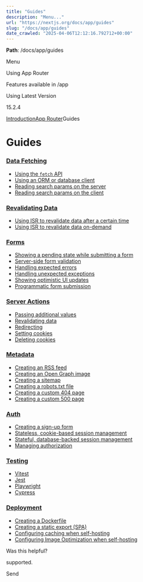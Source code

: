 ---
title: "Guides"
description: "Menu..."
url: "https://nextjs.org/docs/app/guides"
slug: "/docs/app/guides"
date_crawled: "2025-04-06T12:12:16.792712+00:00"
---

**Path**: /docs/app/guides

Menu

Using App Router

Features available in /app

Using Latest Version

15.2.4

[Introduction](/docs)[App Router](/docs/app)Guides

# Guides

### [Data Fetching](#data-fetching)

* [Using the `fetch` API](/docs/app/building-your-application/data-fetching/fetching#fetching-data-on-the-server-with-the-fetch-api)
* [Using an ORM or database client](/docs/app/building-your-application/data-fetching/fetching#fetching-data-on-the-server-with-an-orm-or-database)
* [Reading search params on the server](/docs/app/api-reference/file-conventions/page)
* [Reading search params on the client](/docs/app/api-reference/functions/use-search-params)

### [Revalidating Data](#revalidating-data)

* [Using ISR to revalidate data after a certain time](/docs/app/building-your-application/data-fetching/incremental-static-regeneration#time-based-revalidation)
* [Using ISR to revalidate data on-demand](/docs/app/building-your-application/data-fetching/incremental-static-regeneration#on-demand-revalidation-with-revalidatepath)

### [Forms](#forms)

* [Showing a pending state while submitting a form](/docs/app/building-your-application/data-fetching/server-actions-and-mutations#pending-states)
* [Server-side form validation](/docs/app/building-your-application/data-fetching/server-actions-and-mutations#server-side-form-validation)
* [Handling expected errors](/docs/app/building-your-application/routing/error-handling#handling-expected-errors-from-server-actions)
* [Handling unexpected exceptions](/docs/app/building-your-application/routing/error-handling#uncaught-exceptions)
* [Showing optimistic UI updates](/docs/app/building-your-application/data-fetching/server-actions-and-mutations#optimistic-updates)
* [Programmatic form submission](/docs/app/building-your-application/data-fetching/server-actions-and-mutations#programmatic-form-submission)

### [Server Actions](#server-actions)

* [Passing additional values](/docs/app/building-your-application/data-fetching/server-actions-and-mutations#passing-additional-arguments)
* [Revalidating data](/docs/app/building-your-application/data-fetching/server-actions-and-mutations#revalidating-data)
* [Redirecting](/docs/app/building-your-application/data-fetching/server-actions-and-mutations#redirecting)
* [Setting cookies](/docs/app/api-reference/functions/cookies#setting-a-cookie)
* [Deleting cookies](/docs/app/api-reference/functions/cookies#deleting-cookies)

### [Metadata](#metadata)

* [Creating an RSS feed](/docs/app/building-your-application/routing/route-handlers#non-ui-responses)
* [Creating an Open Graph image](/docs/app/api-reference/file-conventions/metadata/opengraph-image)
* [Creating a sitemap](/docs/app/api-reference/file-conventions/metadata/sitemap)
* [Creating a robots.txt file](/docs/app/api-reference/file-conventions/metadata/robots)
* [Creating a custom 404 page](/docs/app/api-reference/file-conventions/not-found)
* [Creating a custom 500 page](/docs/app/api-reference/file-conventions/error)

### [Auth](#auth)

* [Creating a sign-up form](/docs/app/building-your-application/authentication#sign-up-and-login-functionality)
* [Stateless, cookie-based session management](/docs/app/building-your-application/authentication#stateless-sessions)
* [Stateful, database-backed session management](/docs/app/building-your-application/authentication#database-sessions)
* [Managing authorization](/docs/app/building-your-application/authentication#authorization)

### [Testing](#testing)

* [Vitest](/docs/app/building-your-application/testing/vitest)
* [Jest](/docs/app/building-your-application/testing/jest)
* [Playwright](/docs/app/building-your-application/testing/playwright)
* [Cypress](/docs/app/building-your-application/testing/cypress)

### [Deployment](#deployment)

* [Creating a Dockerfile](/docs/app/building-your-application/deploying#docker-image)
* [Creating a static export (SPA)](/docs/app/building-your-application/deploying/static-exports)
* [Configuring caching when self-hosting](/docs/app/building-your-application/deploying#configuring-caching)
* [Configuring Image Optimization when self-hosting](/docs/app/building-your-application/deploying#image-optimization)

Was this helpful?

supported.

Send